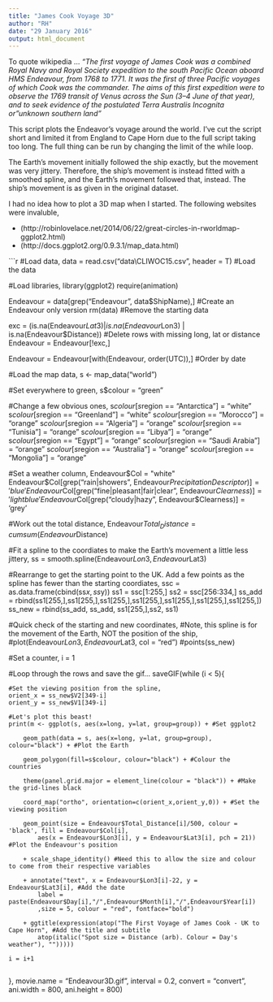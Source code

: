 ```yaml
---
title: "James Cook Voyage 3D"
author: "RH"
date: "29 January 2016"
output: html_document
---
```


To quote wikipedia ... _"The first voyage of James Cook was a combined Royal Navy and Royal Society expedition to the south Pacific Ocean aboard HMS Endeavour, from 1768 to 1771. It was the first of three Pacific voyages of which Cook was the commander. The aims of this first expedition were to observe the 1769 transit of Venus across the Sun (3–4 June of that year), and to seek evidence of the postulated Terra Australis Incognita or "unknown southern land"_  

This script plots the Endeavor's voyage around the world. I've cut the script short and limited it from England to Cape Horn due to the full script taking too long. The full thing can be run by changing the limit of the while loop.  

The Earth's movement initially followed the ship exactly, but the movement was very jittery. Therefore, the ship's movement is instead fitted with a smoothed spline, and the Earth's movement followed that, instead. The ship's movement is as given in the original dataset.  

I had no idea how to plot a 3D map when I started. The following websites were invaluble,

* (http://robinlovelace.net/2014/06/22/great-circles-in-rworldmap-ggplot2.html)
* (http://docs.ggplot2.org/0.9.3.1/map_data.html)

```r

#Load data,
data = read.csv("data\\CLIWOC15.csv", header = T) #Load the data

#Load libraries,
library(ggplot2)
require(animation)

Endeavour = data[grep("Endeavour", data$ShipName),] #Create an Endeavour only version
rm(data) #Remove the starting data

exc = (is.na(Endeavour$Lat3) | is.na(Endeavour$Lon3) | is.na(Endeavour$Distance)) #Delete rows with missing long, lat or distance
Endeavour = Endeavour[!exc,]

Endeavour = Endeavour[with(Endeavour, order(UTC)),] #Order by date

#Load the map data,
s <- map_data("world")

#Set everywhere to green,
s$colour = "green"

#Change a few obvious ones,
s$colour[s$region == "Antarctica"] = "white"
s$colour[s$region == "Greenland"] = "white"
s$colour[s$region == "Morocco"] = "orange"
s$colour[s$region == "Algeria"] = "orange"
s$colour[s$region == "Tunisia"] = "orange"
s$colour[s$region == "Libya"] = "orange"
s$colour[s$region == "Egypt"] = "orange"
s$colour[s$region == "Saudi Arabia"] = "orange"
s$colour[s$region == "Australia"] = "orange"
s$colour[s$region == "Mongolia"] = "orange"

#Set a weather column,
Endeavour$Col = "white"
Endeavour$Col[grep("rain|showers", Endeavour$PrecipitationDescriptor)] = 'blue'
Endeavour$Col[grep("fine|pleasant|fair|clear", Endeavour$Clearness)] = 'light blue'
Endeavour$Col[grep("cloudy|hazy", Endeavour$Clearness)] = 'grey'

#Work out the total distance,
Endeavour$Total_Distance = cumsum(Endeavour$Distance)

#Fit a spline to the coordiates to make the Earth's movement a little less jittery,
ss = smooth.spline(Endeavour$Lon3, Endeavour$Lat3)

#Rearrange to get the starting point to the UK. Add a few points as the spline has fewer than the starting coordiates,
ssc = as.data.frame(cbind(ss$x, ss$y))
ss1 = ssc[1:255,]
ss2 = ssc[256:334,]
ss_add = rbind(ss1[255,],ss1[255,],ss1[255,],ss1[255,],ss1[255,],ss1[255,],ss1[255,])
ss_new = rbind(ss_add, ss_add, ss1[255,],ss2, ss1)

#Quick check of the starting and new coordinates,
#Note, this spline is for the movement of the Earth, NOT the position of the ship,
#plot(Endeavour$Lon3, Endeavour$Lat3, col = "red")
#points(ss_new)

#Set a counter,
i = 1

#Loop through the rows and save the gif...
saveGIF(while (i < 5){

    #Set the viewing position from the spline,        
    orient_x = ss_new$V2[349-i]
    orient_y = ss_new$V1[349-i]
        
    #Let's plot this beast!
    print(m <- ggplot(s, aes(x=long, y=lat, group=group)) + #Set ggplot2
              
        geom_path(data = s, aes(x=long, y=lat, group=group), colour="black") + #Plot the Earth
            
        geom_polygon(fill=s$colour, colour="black") + #Colour the countries
            
        theme(panel.grid.major = element_line(colour = "black")) + #Make the grid-lines black
            
        coord_map("ortho", orientation=c(orient_x,orient_y,0)) + #Set the viewing position
            
        geom_point(size = Endeavour$Total_Distance[i]/500, colour = 'black', fill = Endeavour$Col[i], 
            aes(x = Endeavour$Lon3[i], y = Endeavour$Lat3[i], pch = 21)) #Plot the Endeavour's position
        
        + scale_shape_identity() #Need this to allow the size and colour to come from their respective variables
    
        + annotate("text", x = Endeavour$Lon3[i]-22, y = Endeavour$Lat3[i], #Add the date
            label = paste(Endeavour$Day[i],"/",Endeavour$Month[i],"/",Endeavour$Year[i])
            ,size = 5, colour = "red", fontface="bold")
        
        + ggtitle(expression(atop("The First Voyage of James Cook - UK to Cape Horn", #Add the title and subtitle
            atop(italic("Spot size = Distance (arb). Colour = Day's weather"), "")))))
        
    i = i+1
        
}, movie.name = "Endeavour3D.gif", interval = 0.2, convert = "convert", ani.width = 800, 
ani.height = 800)